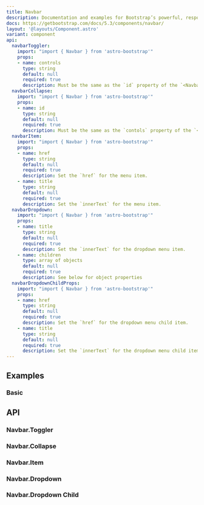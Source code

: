 ```yaml
---
title: Navbar
description: Documentation and examples for Bootstrap’s powerful, responsive navigation header, the navbar. Includes support for branding, navigation, and more, including support for our collapse plugin.
docs: https://getbootstrap.com/docs/5.3/components/navbar/
layout: '@layouts/Component.astro'
variant: component
api:
  navbarToggler:
    import: "import { Navbar } from 'astro-bootstrap'"
    props:
    - name: controls
      type: string
      default: null
      required: true
      description: Must be the same as the `id` property of the `<Navbar.Collapse />` component.
  navbarCollapse:
    import: "import { Navbar } from 'astro-bootstrap'"
    props:
    - name: id
      type: string
      default: null
      required: true
      description: Must be the same as the `contols` property of the `<Navbar.Toggler />` component.
  navbarItem:
    import: "import { Navbar } from 'astro-bootstrap'"
    props:
    - name: href
      type: string
      default: null
      required: true
      description: Set the `href` for the menu item. 
    - name: title
      type: string
      default: null
      required: true
      description: Set the `innerText` for the menu item. 
  navbarDropdown:
    import: "import { Navbar } from 'astro-bootstrap'"
    props:
    - name: title
      type: string
      default: null
      required: true
      description: Set the `innerText` for the dropdown menu item. 
    - name: children
      type: array of objects
      default: null
      required: true
      description: See below for object properties
  navbarDropdownChildProps:
    import: "import { Navbar } from 'astro-bootstrap'"
    props:
    - name: href
      type: string
      default: null
      required: true
      description: Set the `href` for the dropdown menu child item. 
    - name: title
      type: string
      default: null
      required: true
      description: Set the `innerText` for the dropdown menu child item. 
---
```


## Examples

### Basic

<Example>
  <Basic slot="component" />
  <Fragment slot="code" set:html={rawBasic} />
</Example>

## API

### Navbar.Toggler

<Api component={frontmatter.api.navbarToggler} />

### Navbar.Collapse

<Api component={frontmatter.api.navbarCollapse} />

### Navbar.Item

<Api component={frontmatter.api.navbarItem} />

### Navbar.Dropdown

<Api component={frontmatter.api.navbarDropdown} />

### Navbar.Dropdown Child

<Api component={frontmatter.api.navbarDropdownChildProps} />

